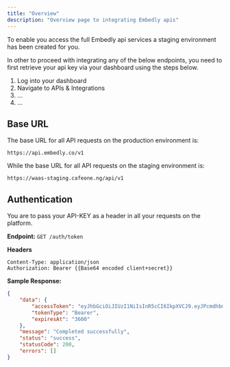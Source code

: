 ```yaml
---
title: "Overview"
description: "Overview page to integrating Embedly apis"
---
```


To enable you access the full Embedly api services a staging environment has been created for you.

In other to proceed with integrating any of the below endpoints, you need to first retrieve your api key via your dashboard using the steps below.

<ol>
	<li> Log into your dashboard</li>
	<li> Navigate to APIs & Integrations</li>
	<li>...</li>
	<li>...</li>
</ol>

## Base URL

The base URL for all API requests on the production environment is:

```
https://api.embedly.co/v1
```

While the base URL for all API requests on the staging environment is:

```
https://waas-staging.cafeone.ng/api/v1
```

## Authentication

You are to pass your API-KEY as a header in all your requests on the platform.

**Endpoint:** `GET /auth/token`

**Headers**

```https
Content-Type: application/json
Authorization: Bearer {{Base64 encoded client+secret}}
```

**Sample Response:**

```json
{
	"data": {
		"accessToken": "eyJhbGciOiJIUzI1NiIsInR5cCI6IkpXVCJ9.eyJPcmdhbml6YXRpb25JZCI6ImUwODU5YWYzLWQ1ZjMtNDA5MC05YjY4LWE5OTBmZDcxYjg3MiIsIkFjdG9yIjoiQ2xpZW50IiwiQ2xpZW50SWQiOiIyYzkxNWNkMS0zYzM4LTQ5YjgtYWFlMS05MjFkMjRiM2I3NzYiLCJqdGkiOiJkNjBkZGNjNy1kNDBkLTRhZDUtYTcxYi1mYWUyMmM3OWFmNzgiLCJTY29wZSI6WyJBY2NvdW50LkNyZWF0ZSIsIkN1c3RvbWVyLkNyZWF0ZSIsIktZQi5DcmVhdGUiLCJUcmFuc2FjdGlvbi5DcmVhdGUiXSwiZXhwIjoxNzIxMjE4NTU5LCJpc3MiOiJodHRwczovL3N0ZXJsaW5nZWRnZS1hdXRoLWFwaS1kZXYuc3RlcmxpbmdhcHBzLnAuYXp1cmV3ZWJzaXRlcy5uZXQvIn0.g475CjbgAOUr1E8O_RgM0yNl76P_4kiIAoFiTpEX-AA",
		"tokenType": "Bearer",
		"expiresAt": "3600"
	},
	"message": "Completed successfully",
	"status": "success",
	"statusCode": 200,
	"errors": []
}
```
